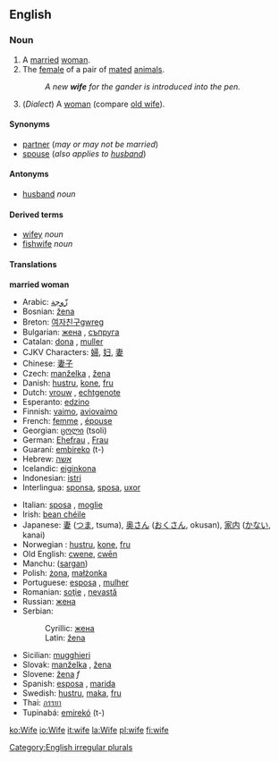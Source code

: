 ==English==

{{rank|perhaps|state|says|308|wife|hear|least|person}}

===Noun===
[[Category:English irregular plurals]]
{{en-noun|wife|wives}}

# A [[marry|married]] [[woman]].
# The [[female]] of a pair of [[mated]] [[animal]]s.
#:''A new '''wife''' for the gander is introduced into the pen.''
#(''Dialect'') A [[woman]] (compare [[old wife]]).

====Synonyms====
*[[partner]] (''may or may not be married'')
*[[spouse]] (''also applies to [[husband]]'')

====Antonyms====
*[[husband]] ''noun''

====Derived terms====
*[[wifey]] ''noun''<!-- also adj? -->
*[[fishwife]] ''noun''

====Translations====
'''married woman'''
{{top}}
*Arabic: [[زّوجة]]
*Bosnian: [[žena]] {{f}}
*Breton: [[여자친구]][[gwreg]] {{f}}
*Bulgarian: [[жена]] {{f}}, [[съпруга]] {{f}}
*Catalan: [[dona]] {{f}}, [[muller]] {{f}}
*CJKV Characters: [[婦]], [[妇]], [[妻]]
*Chinese: [[妻子]]
*Czech: [[manželka]] {{f}}, [[žena]]  {{f}}
*Danish: [[hustru]], [[kone]], [[fru]]
*Dutch: [[vrouw]] {{f}}, [[echtgenote]] {{f}}
*Esperanto: [[edzino]]
*Finnish: [[vaimo]], [[aviovaimo]]
*French: [[femme]] {{f}}, [[épouse]] {{f}}
*Georgian: [[ცოლი]] (tsoli)
*German: [[Ehefrau]] {{f}}, [[Frau]] {{f}}
*Guaraní: [[embireko]] (t-)
*Hebrew: [[אשה]] {{f}}
*Icelandic: [[eiginkona]]
*Indonesian: [[istri]]
*Interlingua: [[sponsa]], [[sposa]], [[uxor]]
{{mid}}
*Italian: [[sposa]] {{f}}, [[moglie]] {{f}}
*Irish: [[bean chéile]]
*Japanese: [[妻]] ([[つま]], tsuma), [[奥さん]] ([[おくさん]], okusan), [[家内]] ([[かない]], kanai)
*Norwegian<!--do not wikify-->: [[hustru]], [[kone]], [[fru]]
*Old English: [[cwene]], [[cwen|cwēn]]
*Manchu: ([[sargan]])
*Polish: [[żona]], [[małżonka]] {{f}}
*Portuguese: [[esposa]] {{f}}, [[mulher]] {{f}}
*Romanian: [[soţie]] {{f}}, [[nevastă]] {{f}}
*Russian: [[жена]]
*Serbian: 
*:Cyrillic: [[жена]] {{f}}
*:Latin: [[žena]] {{f}}
*Sicilian: [[mugghieri]] {{f}}
*Slovak: [[manželka]] {{f}}, [[žena]] {{f}}
*Slovene: [[žena]] ''f''
*Spanish: [[esposa]] {{f}}, [[marida]] {{f}}
*Swedish: [[hustru]], [[maka]], [[fru]]
*Thai: [[ภรรยา]]
*Tupinabá: [[emirekó]] (t-)
{{bottom}}

[[ko:Wife]]
[[io:Wife]]
[[it:wife]]
[[la:Wife]]
[[pl:wife]]
[[fi:wife]]